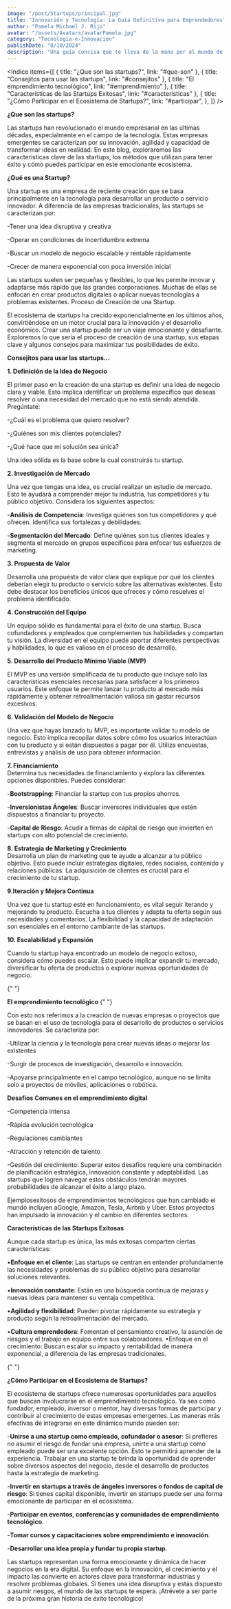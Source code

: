 ```yaml
---
image: "/post/Startups/principal.jpg"
title: "Innovación y Tecnología: La Guía Definitiva para Emprendedores"
author: "Pamela Michael J. Rijo"
avatar: "/assets/Avatars/avatarPamela.jpg"
category: "Tecnologia-e-Innovacion"
publishDate: "8/10/2024"
description: "Una guía concisa que te lleva de la mano por el mundo de las startups tecnológicas, desglosando lo esencial para que puedas convertir tus ideas en una realidad exitosa."
---
```


<Indice
  items={[
    { title: "¿Que son las startups?", link: "#que-son" },
    { title: "Consejitos para usar las startups", link: "#consejitos" },
    { title: "El emprendimiento tecnológico", link: "#emprendimiento" },
    { title: "Características de las Startups Exitosas", link: "#caracteristicas" },
    {
      title: "¿Cómo Participar en el Ecosistema de Startups?",
      link: "#participar",
    },
  ]}
/>

<SubSeccion> **¿Que son las startups?** </SubSeccion>

<ImageMDX src="/post/Startups/startup1.jpg" alt="startups" width={900} height={800} />

<Parrafo>
Las startups han revolucionado el mundo empresarial en las últimas décadas, especialmente en el campo de la tecnología. Estas empresas emergentes se caracterizan por su innovación, agilidad y capacidad de transformar ideas en realidad. En este blog, exploraremos las características clave de las startups, los métodos que utilizan para tener éxito y cómo puedes participar en este emocionante ecosistema.

</Parrafo>

<SubSeccion> **¿Qué es una Startup?** </SubSeccion>

Una startup es una empresa de reciente creación que se basa principalmente en la tecnología para desarrollar un producto o servicio innovador. A diferencia de las empresas tradicionales, las startups se caracterizan por:

-Tener una idea disruptiva y creativa

-Operar en condiciones de incertidumbre extrema

-Buscar un modelo de negocio escalable y rentable rápidamente

-Crecer de manera exponencial con poca inversión inicial

Las startups suelen ser pequeñas y flexibles, lo que les permite innovar y adaptarse más rápido que las grandes corporaciones. Muchas de ellas se enfocan en crear productos digitales o aplicar nuevas tecnologías a problemas existentes.
Proceso de Creación de una Startup.

El ecosistema de startups ha crecido exponencialmente en los últimos años, convirtiéndose en un motor crucial para la innovación y el desarrollo económico. Crear una startup puede ser un viaje emocionante y desafiante. Exploremos lo que sería el proceso de creación de una startup, sus etapas clave y algunos consejos para maximizar tus posibilidades de éxito.

<SubSeccion> **Consejitos para usar las startups...** </SubSeccion>

**1. Definición de la Idea de Negocio**

El primer paso en la creación de una startup es definir una idea de negocio clara y viable. Esto implica identificar un problema específico que deseas resolver o una necesidad del mercado que no está siendo atendida. Pregúntate:

-¿Cuál es el problema que quiero resolver?

-¿Quiénes son mis clientes potenciales?

-¿Qué hace que mi solución sea única?

Una idea sólida es la base sobre la cual construirás tu startup.

**2. Investigación de Mercado**

Una vez que tengas una idea, es crucial realizar un estudio de mercado. Esto te ayudará a comprender mejor tu industria, tus competidores y tu público objetivo. Considera los siguientes aspectos:

-**Análisis de Competencia**: Investiga quiénes son tus competidores y qué ofrecen. Identifica sus fortalezas y debilidades.

-**Segmentación del Mercado**: Define quiénes son tus clientes ideales y segmenta el mercado en grupos específicos para enfocar tus esfuerzos de marketing.

**3. Propuesta de Valor**

Desarrolla una propuesta de valor clara que explique por qué los clientes deberían elegir tu producto o servicio sobre las alternativas existentes. Esto debe destacar los beneficios únicos que ofreces y cómo resuelves el problema identificado.

**4. Construcción del Equipo**

Un equipo sólido es fundamental para el éxito de una startup. Busca cofundadores y empleados que complementen tus habilidades y compartan tu visión. La diversidad en el equipo puede aportar diferentes perspectivas y habilidades, lo que es valioso en el proceso de desarrollo.

**5. Desarrollo del Producto Mínimo Viable (MVP)**

El MVP es una versión simplificada de tu producto que incluye solo las características esenciales necesarias para satisfacer a los primeros usuarios. Este enfoque te permite lanzar tu producto al mercado más rápidamente y obtener retroalimentación valiosa sin gastar recursos excesivos.

**6. Validación del Modelo de Negocio**

Una vez que hayas lanzado tu MVP, es importante validar tu modelo de negocio. Esto implica recopilar datos sobre cómo los usuarios interactúan con tu producto y si están dispuestos a pagar por él. Utiliza encuestas, entrevistas y análisis de uso para obtener información.

**7. Financiamiento**  
 Determina tus necesidades de financiamiento y explora las diferentes opciones disponibles. Puedes considerar:

-**Bootstrapping**: Financiar la startup con tus propios ahorros.

-**Inversionistas Ángeles**: Buscar inversores individuales que estén dispuestos a financiar tu proyecto.

-**Capital de Riesgo**: Acudir a firmas de capital de riesgo que invierten en startups con alto potencial de crecimiento.

**8. Estrategia de Marketing y Crecimiento**  
 Desarrolla un plan de marketing que te ayude a alcanzar a tu público objetivo. Esto puede incluir estrategias digitales, redes sociales, contenido y relaciones públicas. La adquisición de clientes es crucial para el crecimiento de tu startup.

**9.Iteración y Mejora Continua**

Una vez que tu startup esté en funcionamiento, es vital seguir iterando y mejorando tu producto. Escucha a tus clientes y adapta tu oferta según sus necesidades y comentarios. La flexibilidad y la capacidad de adaptación son esenciales en el entorno cambiante de las startups.

**10. Escalabilidad y Expansión**

Cuando tu startup haya encontrado un modelo de negocio exitoso, considera cómo puedes escalar. Esto puede implicar expandir tu mercado, diversificar tu oferta de productos o explorar nuevas oportunidades de negocio.

{" "}

<SubSeccion> **El emprendimiento tecnológico** </SubSeccion>{" "}

Con esto nos referimos a la creación de nuevas empresas o proyectos que se basan en el uso de tecnología para el desarrollo de productos o servicios innovadores. Se caracteriza por:

-Utilizar la ciencia y la tecnología para crear nuevas ideas o mejorar las existentes

-Surgir de procesos de investigación, desarrollo e innovación.

-Apoyarse principalmente en el campo tecnológico, aunque no se limita solo a proyectos de móviles, aplicaciones o robótica.

<SubSeccion> **Desafíos Comunes en el emprendimiento digital**</SubSeccion>

-Competencia intensa

-Rápida evolución tecnológica

-Regulaciones cambiantes

-Atracción y retención de talento

-Gestión del crecimiento: Superar estos desafíos requiere una combinación de planificación estratégica, innovación
constante y adaptabilidad. Las startups que logren navegar estos obstáculos tendrán mayores probabilidades de alcanzar el éxito a largo plazo.

Ejemplosexitosos de emprendimientos tecnológicos que han cambiado el mundo incluyen aGoogle, Amazon, Tesla, Airbnb y Uber. Estos proyectos han impulsado la
innovación y el cambio en diferentes sectores.

<SubSeccion> **Características de las Startups Exitosas** </SubSeccion>

Aunque cada startup es única, las más exitosas comparten ciertas
características:

•**Enfoque en el cliente**: Las startups se centran en entender profundamente las necesidades y problemas de su público objetivo para desarrollar soluciones relevantes.

•**Innovación constante**: Están en una búsqueda continua de mejoras y nuevas ideas para mantener su ventaja competitiva.

•**Agilidad y flexibilidad**: Pueden pivotar rápidamente su estrategia y producto según la retroalimentación del mercado.

•**Cultura emprendedora**: Fomentan el pensamiento creativo, la asunción de riesgos y el trabajo en equipo entre sus colaboradores.
•Enfoque en el crecimiento: Buscan escalar su impacto y rentabilidad de manera exponencial, a diferencia de las empresas tradicionales.

{" "}

<SubSeccion> **¿Cómo Participar en el Ecosistema de Startups?** </SubSeccion>

<Parrafo>
El ecosistema de startups ofrece numerosas oportunidades para aquellos que
buscan involucrarse en el emprendimiento tecnológico. Ya sea como fundador,
empleado, inversor o mentor, hay diversas formas de participar y contribuir al
crecimiento de estas empresas emergentes. Las maneras más efectivas de
integrarse en este dinámico mundo pueden ser:

-**Unirse a una startup como empleado, cofundador o asesor**: Si prefieres no asumir el riesgo de fundar una
empresa, unirte a una startup como empleado puede ser una excelente opción. Esto te permitirá aprender de la experiencia. Trabajar en una startup te brinda la
oportunidad de aprender sobre diversos aspectos del negocio, desde el desarrollo de productos hasta la estrategia de marketing.

-**Invertir en startups a través de ángeles inversores o fondos de capital de riesgo**: Si tienes capital disponible,
invertir en startups puede ser una forma emocionante de participar en el ecosistema.

-**Participar en eventos, conferencias y comunidades de emprendimiento tecnológico**.

-**Tomar cursos y capacitaciones sobre emprendimiento e innovación**.

-**Desarrollar una idea propia y fundar tu propia startup**.

Las startups representan una forma emocionante y dinámica de hacer negocios en la era digital. Su enfoque en la innovación, el crecimiento y el impacto las convierte en actores clave para transformar industrias y resolver problemas globales. Si tienes una idea disruptiva y estás dispuesto a asumir riesgos, el mundo de las startups te espera. ¡Atrévete a ser parte de la próxima gran historia de éxito tecnológico!

</Parrafo>

